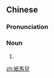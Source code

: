 {{also|纸马儿}}
==Chinese==
{{zh-forms|s=纸马儿|type=21}}

===Pronunciation===
{{zh-pron
|m=zhǐmǎr
|cat=n
}}

===Noun===
{{zh-noun}}

# {{erhua form of}}

[[zh:紙馬兒]]